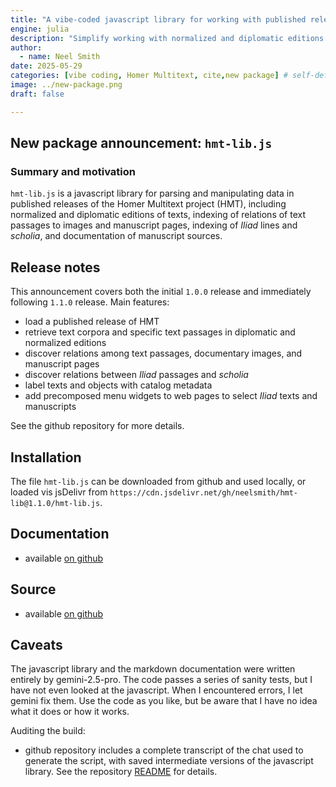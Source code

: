 ```yaml
---
title: "A vibe-coded javascript library for working with published releases of the Homer Multitext project"
engine: julia
description: "Simplify working with normalized and diplomatic editions of texts, indexed relations of text passages to images and manuscript pages, and of *Iliad* lines to *scholia*. Use precomposed HTML widgets in web pages."
author:
  - name: Neel Smith
date: 2025-05-29
categories: [vibe coding, Homer Multitext, cite,new package] # self-defined categories
image: ../new-package.png
draft: false

---
```




## New package announcement: `hmt-lib.js`

### Summary and motivation


`hmt-lib.js` is a javascript library for parsing and manipulating data in published releases of the Homer Multitext project (HMT), including normalized and diplomatic editions of texts, indexing of relations of text passages to images and manuscript pages, indexing of *Iliad* lines and *scholia*, and documentation of manuscript sources.



## Release notes


This announcement covers both the initial `1.0.0` release and immediately following `1.1.0` release. Main features:

- load a published release of HMT
- retrieve text corpora and specific text passages in diplomatic and normalized editions
- discover relations among text passages, documentary images, and manuscript pages
- discover relations between *Iliad* passages and *scholia*
- label texts and objects with catalog metadata
- add precomposed menu widgets to web pages to select *Iliad* texts and manuscripts

See the github repository for more details.




## Installation

The file `hmt-lib.js` can be downloaded from github and used locally, or loaded vis jsDelivr from `https://cdn.jsdelivr.net/gh/neelsmith/hmt-lib@1.1.0/hmt-lib.js`.

## Documentation

- available [on github](https://github.com/neelsmith/hmt-lib/blob/main/apis.md)




## Source

- available [on github](https://github.com/neelsmith/hmt-lib.git)



## Caveats

The javascript library and the markdown documentation were written entirely by gemini-2.5-pro. The code passes a series of sanity tests, but I have not even looked at the javascript. When I encountered errors, I let gemini fix them. Use the code as you like, but be aware that I have no idea what it does or how it works.


Auditing the build:

- github repository includes a complete transcript of the chat used to generate the script, with saved intermediate versions of the javascript library. See the repository [README](https://github.com/neelsmith/hmt-lib) for details.

